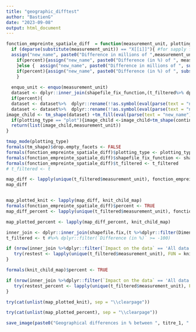 ```yaml
---
title: "geographic_difftest"
author: "BastienG"
date: "2023-09-08"
output: html_document
---
```




```r

fonction_empreinte_spatiale_diff  = function(measurement_unit, plotting_type, shapefile_fix_function, t_filtered, percent = FALSE){
  if (deparse(substitute(measurement_unit)) == "X[[i]]"){ #for sapply function bug
  assign("new_name", paste0("Difference in millions of ",measurement_unit), envir = globalenv())
    if(percent){assign("new_name", paste0("Difference (in %) of ", measurement_unit), envir = globalenv())}
    }else {  assign("new_name", paste0("Difference in millions of ", substitute(measurement_unit)), envir = globalenv())
    if(percent){assign("new_name", paste0("Difference (in %) of ", substitute(measurement_unit)), envir = globalenv())}
    }
  
  enquo_unit <- enquo(measurement_unit)
  dataset <- dplyr::inner_join(shapefile_fix_function,(t_filtered%>% dplyr::ungroup() %>%dplyr::filter(Dimension == ("geographic_identifier")) %>% dplyr::filter(measurement_unit == !!enquo_unit)) , by = c("CWP_CODE"= "Precision"))
  if(percent){
  dataset <- dataset%>%  dplyr::rename(!!as.symbol(eval(parse(text = "new_name"))) := "Difference (in %)")} else {
  dataset <- dataset%>%  dplyr::rename(!!as.symbol(eval(parse(text = "new_name"))) := "Difference in value")}
image_child <- tm_shape(dataset) +tm_fill(eval(parse(text = "new_name")), palette= ("-PiYG"), id= ("name"), midpoint = 0)+tm_facets(by =   c("GRIDTYPE", "Loss / Gain"),free.coords = FALSE)+tm_borders(lwd = 0.05)
  if(plotting_type == "plot"){image_child <-image_child+tm_shape(continent)+tm_borders()}
  return(list(image_child,measurement_unit))
}

tmap_mode(plotting_type)
formals(tm_shape)$drop.empty_facets <- FALSE
formals(fonction_empreinte_spatiale_diff)$plotting_type <- plotting_type
formals(fonction_empreinte_spatiale_diff)$shapefile_fix_function <- shapefile.fix
formals(fonction_empreinte_spatiale_diff)$t_filtered <- t_filtered
# t_filtered <- t

map_diff <- lapply(unique(t_filtered$measurement_unit), fonction_empreinte_spatiale_diff)
map_diff


map_plotted_knit <- lapply(map_diff, knit_child_map)
formals(fonction_empreinte_spatiale_diff)$percent <- TRUE
map_diff_percent <- lapply(unique(t_filtered$measurement_unit), fonction_empreinte_spatiale_diff)

map_plotted_percent <- lapply(map_diff_percent, knit_child_map)

```


```r
inner_join <- dplyr::inner_join(shapefile.fix,(t %>%dplyr::filter(Dimension == "geographic_identifier")) , by = c("CWP_CODE"="Precision"))%>%dplyr::mutate(`Impact on the data` = as.factor(dplyr::case_when(`Difference (in %)` == 0 ~ 'No differences', `Difference (in %)` == 100~'All data different',`Difference (in %)` < 0 ~ "Gain", TRUE ~ 'Loss')))
t_filtered <- t #%>% dplyr::filter(`Difference (in %)` >= -100)
```




```r

if (nrow(inner_join %>%dplyr::filter(`Impact on the data` == 'All data different'))!=0 & nrow(inner_join %>%dplyr::filter(`Impact on the data` == 'No differences'))!=0){
   try(restest <- lapply(unique(t_filtered$measurement_unit), FUN = knit_child_map))
}

formals(knit_child_map)$percent <- TRUE

if (nrow(inner_join %>%dplyr::filter(`Impact on the data` == 'All data different'))!=0 & nrow(inner_join %>%dplyr::filter(`Impact on the data` == 'No differences'))!=0){
   try(restest_percent <- lapply(unique(t_filtered$measurement_unit), FUN = knit_child_map))
}
```


```r


try(cat(unlist(map_plotted_knit), sep = "\\clearpage"))


```

```r


try(cat(unlist(map_plotted_percent), sep = "\\clearpage"))


```




```r

save_image(paste0("Geographical differences in % between ", titre_1, " and ", titre_2),image,  folder = "Geografdiff")

```
